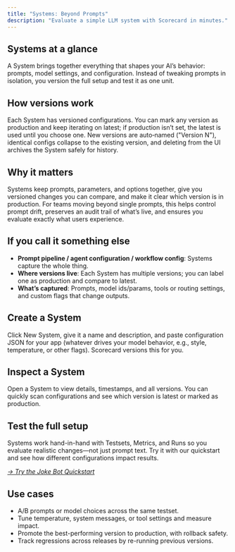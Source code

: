 ```yaml
---
title: "Systems: Beyond Prompts"
description: "Evaluate a simple LLM system with Scorecard in minutes."
---
```



## Systems at a glance

A System brings together everything that shapes your AI’s behavior: prompts, model settings, and configuration. Instead of tweaking prompts in isolation, you version the full setup and test it as one unit.

<DarkLightImage lightSrc="/images/systems/systems-overview-light.png" darkSrc="/images/systems/systems-overview-dark.png" caption="Systems list with latest configuration." alt="Screenshot of the Systems list in the UI." />

## How versions work

Each System has versioned configurations. You can mark any version as production and keep iterating on latest; if production isn’t set, the latest is used until you choose one. New versions are auto‑named ("Version N"), identical configs collapse to the existing version, and deleting from the UI archives the System safely for history.

## Why it matters

Systems keep prompts, parameters, and options together, give you versioned changes you can compare, and make it clear which version is in production. For teams moving beyond single prompts, this helps control prompt drift, preserves an audit trail of what’s live, and ensures you evaluate exactly what users experience.

## If you call it something else

- **Prompt pipeline / agent configuration / workflow config**: Systems capture the whole thing.
- **Where versions live**: Each System has multiple versions; you can label one as production and compare to latest.
- **What’s captured**: Prompts, model ids/params, tools or routing settings, and custom flags that change outputs.

## Create a System

Click New System, give it a name and description, and paste configuration JSON for your app (whatever drives your model behavior, e.g., style, temperature, or other flags). Scorecard versions this for you.

<DarkLightImage lightSrc="/images/systems/systems-new-light.png" darkSrc="/images/systems/systems-new-dark.png" caption="Create System modal." alt="Screenshot of creating a new System in the UI." />

## Inspect a System

Open a System to view details, timestamps, and all versions. You can quickly scan configurations and see which version is latest or marked as production.

<DarkLightImage lightSrc="/images/systems/systems-detail-light.png" darkSrc="/images/systems/systems-detail-dark.png" caption="System details with version history and configs." alt="Screenshot of System details and versions in the UI." />

## Test the full setup

Systems work hand-in-hand with Testsets, Metrics, and Runs so you evaluate realistic changes—not just prompt text. Try it with our quickstart and see how different configurations impact results.

_[→ Try the Joke Bot Quickstart](https://github.com/scorecard-ai/scorecard-examples/tree/main/nodejs-jokebot)_

## Use cases

- A/B prompts or model choices across the same testset.
- Tune temperature, system messages, or tool settings and measure impact.
- Promote the best-performing version to production, with rollback safety.
- Track regressions across releases by re-running previous versions.

